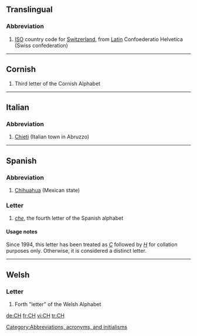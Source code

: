==Translingual==
===Abbreviation===
{{infl|mul|abbreviation}}

#[[ISO]] country code for [[Switzerland]], from [[Latin]] Confoederatio Helvetica (Swiss confederation)

----
==Cornish==
{{infl|kw|letter|upper case||lower case|ch}}

#Third letter of the Cornish Alphabet

----
==Italian==
===Abbreviation===
{{infl|it|abbreviation}}

# [[Chieti]] (Italian town in Abruzzo)

----
==Spanish==
===Abbreviation===
{{infl|es|abbreviation}}

#[[Chihuahua]] (Mexican state)

[[Category:Abbreviations, acronyms, and initialisms]]

===Letter===
{{infl|es|letter|upper case||lower case|ch|mixed case|Ch}}

#''[[che]]'', the fourth letter of the Spanish alphabet

====Usage notes====
Since 1994, this letter has been treated as ''[[C]]'' followed by ''[[H]]'' for collation purposes only.  Otherwise, it is considered a distinct letter.

----

==Welsh==
===Letter===
{{infl|cy|letter|upper case||lower case|ch}}

#Forth "letter" of the Welsh Alphabet

[[de:CH]]
[[fr:CH]]
[[vi:CH]]
[[tr:CH]]